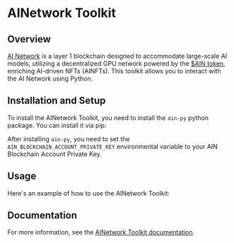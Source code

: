 # AINetwork Toolkit

## Overview

[AI Network](https://www.ainetwork.ai/build-on-ain) is a layer 1 blockchain designed to accommodate large-scale AI models, utilizing a decentralized GPU network powered by the [$AIN token](https://www.ainetwork.ai/token), enriching AI-driven NFTs (AINFTs). This toolkit allows you to interact with the AI Network using Python.

## Installation and Setup

To install the AINetwork Toolkit, you need to install the `ain-py` python package. You can install it via pip:




After installing `ain-py`, you need to set the `AIN_BLOCKCHAIN_ACCOUNT_PRIVATE_KEY` environmental variable to your AIN Blockchain Account Private Key.

## Usage

Here's an example of how to use the AINetwork Toolkit:




## Documentation

For more information, see the [AINetwork Toolkit documentation](/docs/integrations/toolkits/ainetwork).
